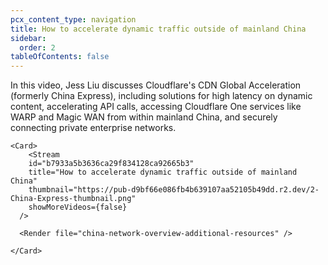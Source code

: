 ```yaml
---
pcx_content_type: navigation
title: How to accelerate dynamic traffic outside of mainland China
sidebar:
  order: 2
tableOfContents: false
---
```



<Tabs>
  <TabItem label="Watch this episode">

  In this video, Jess Liu discusses Cloudflare's CDN Global Acceleration (formerly China Express), including solutions for high latency on dynamic content, accelerating API calls, accessing Cloudflare One services like WARP and Magic WAN from within mainland China, and securely connecting private enterprise networks.
  
    <Card>
        <Stream
        id="b7933a5b3636ca29f834128ca92665b3"
        title="How to accelerate dynamic traffic outside of mainland China"
        thumbnail="https://pub-d9bf66e086fb4b639107aa52105b49dd.r2.dev/2-China-Express-thumbnail.png"
        showMoreVideos={false}
      />

      <Render file="china-network-overview-additional-resources" />

    </Card>
  </TabItem>

  <TabItem label="Series overview">
    <Render file="china-network-overview-navigation" />
  </TabItem>
</Tabs>
